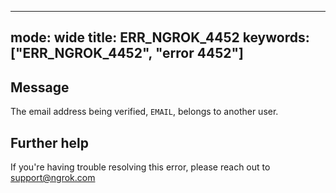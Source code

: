 
---
mode: wide
title: ERR_NGROK_4452
keywords: ["ERR_NGROK_4452", "error 4452"]
---

## Message
The email address being verified, `EMAIL`, belongs to another user.




## Further help
If you're having trouble resolving this error, please reach out to [support@ngrok.com](mailto:support@ngrok.com?subject=Help%20with%20ERR_NGROK_4452)

